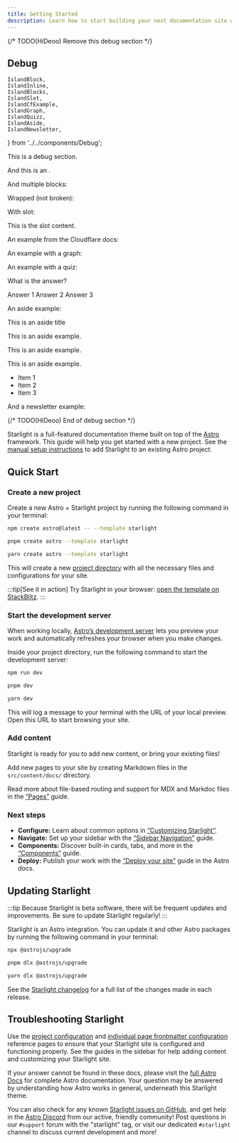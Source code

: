```yaml
---
title: Getting Started
description: Learn how to start building your next documentation site with Starlight by Astro.
---
```


{/* TODO(HiDeoo)  Remove this debug section */}

## Debug

	IslandBlock,
	IslandInline,
	IslandBlocks,
	IslandSlot,
	IslandCfExample,
	IslandGraph,
	IslandQuizz,
	IslandAside,
	IslandNewsletter,
} from '../../components/Debug';

This is a debug section.

<IslandBlock client:idle />

And this is an <IslandInline client:idle />.

<IslandBlock client:idle />
<IslandBlock client:idle />

And multiple blocks:

<IslandBlocks client:idle />

Wrapped (not broken):

<div>
	<IslandBlock client:idle />
</div>

With slot:

<IslandSlot client:idle>
	<p>This is the slot content.</p>
</IslandSlot>

An example from the Cloudflare docs:

<IslandCfExample client:load />

An example with a graph:

<IslandGraph client:idle />

An example with a quiz:

<IslandQuizz client:idle>
	<p>What is the answer?</p>
	<span slot="answer-1">Answer 1</span>
	<span slot="answer-2">Answer 2</span>
	<span slot="answer-3">Answer 3</span>
</IslandQuizz>

An aside example:

<IslandAside client:idle>
	<Fragment slot="title">This is an aside title</Fragment>
	<p>This is an aside example.</p>
	<p>This is an aside example.</p>
	<p>This is an aside example.</p>
	<Fragment slot="footer">
		<ul>
			<li>Item 1</li>
			<li>Item 2</li>
			<li>Item 3</li>
		</ul>
	</Fragment>
</IslandAside>

And a newsletter example:

<IslandNewsletter client:idle />

{/* TODO(HiDeoo)  End of debug section */}


Starlight is a full-featured documentation theme built on top of the [Astro](https://astro.build) framework.
This guide will help you get started with a new project.
See the [manual setup instructions](/manual-setup/) to add Starlight to an existing Astro project.

## Quick Start

### Create a new project

Create a new Astro + Starlight project by running the following command in your terminal:

<Tabs syncKey="pkg">
<TabItem label="npm">

```sh
npm create astro@latest -- --template starlight
```

</TabItem>
<TabItem label="pnpm">

```sh
pnpm create astro --template starlight
```

</TabItem>
<TabItem label="Yarn">

```sh
yarn create astro --template starlight
```

</TabItem>
</Tabs>

This will create a new [project directory](/guides/project-structure/) with all the necessary files and configurations for your site.

:::tip[See it in action]
Try Starlight in your browser:
[open the template on StackBlitz](https://stackblitz.com/github/withastro/starlight/tree/main/examples/basics).
:::

### Start the development server

When working locally, [Astro’s development server](https://docs.astro.build/en/reference/cli-reference/#astro-dev) lets you preview your work and automatically refreshes your browser when you make changes.

Inside your project directory, run the following command to start the development server:

<Tabs syncKey="pkg">
<TabItem label="npm">

```sh
npm run dev
```

</TabItem>
<TabItem label="pnpm">

```sh
pnpm dev
```

</TabItem>
<TabItem label="Yarn">

```sh
yarn dev
```

</TabItem>
</Tabs>

This will log a message to your terminal with the URL of your local preview.
Open this URL to start browsing your site.

### Add content

Starlight is ready for you to add new content, or bring your existing files!

Add new pages to your site by creating Markdown files in the `src/content/docs/` directory.

Read more about file-based routing and support for MDX and Markdoc files in the [“Pages”](/guides/pages/) guide.

### Next steps

- **Configure:** Learn about common options in [“Customizing Starlight”](/guides/customization/).
- **Navigate:** Set up your sidebar with the [“Sidebar Navigation”](/guides/sidebar/) guide.
- **Components:** Discover built-in cards, tabs, and more in the [“Components”](/components/using-components/) guide.
- **Deploy:** Publish your work with the [“Deploy your site”](https://docs.astro.build/en/guides/deploy/) guide in the Astro docs.

## Updating Starlight

:::tip
Because Starlight is beta software, there will be frequent updates and improvements.
Be sure to update Starlight regularly!
:::

Starlight is an Astro integration. You can update it and other Astro packages by running the following command in your terminal:

<Tabs syncKey="pkg">
<TabItem label="npm">

```sh
npx @astrojs/upgrade
```

</TabItem>
<TabItem label="pnpm">

```sh
pnpm dlx @astrojs/upgrade
```

</TabItem>
<TabItem label="Yarn">

```sh
yarn dlx @astrojs/upgrade
```

</TabItem>
</Tabs>

See the [Starlight changelog](https://github.com/withastro/starlight/blob/main/packages/starlight/CHANGELOG.md) for a full list of the changes made in each release.

## Troubleshooting Starlight

Use the [project configuration](/reference/configuration/) and [individual page frontmatter configuration](/reference/frontmatter/) reference pages to ensure that your Starlight site is configured and functioning properly.
See the guides in the sidebar for help adding content and customizing your Starlight site.

If your answer cannot be found in these docs, please visit the [full Astro Docs](https://docs.astro.build) for complete Astro documentation.
Your question may be answered by understanding how Astro works in general, underneath this Starlight theme.

You can also check for any known [Starlight issues on GitHub](https://github.com/withastro/starlight/issues), and get help in the [Astro Discord](https://astro.build/chat/) from our active, friendly community! Post questions in our `#support` forum with the "starlight" tag, or visit our dedicated `#starlight` channel to discuss current development and more!
